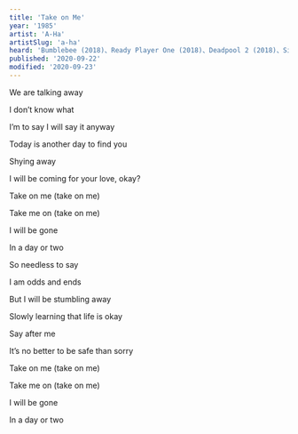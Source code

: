 ```yaml
---
title: 'Take on Me'
year: '1985'
artist: 'A-Ha'
artistSlug: 'a-ha'
heard: 'Bumblebee (2018)、Ready Player One (2018)、Deadpool 2 (2018)、Sing Street (2016)、Family Guy: Breaking Out Is Hard to Do (2005)、The Simpsons: Future-Drama (2005)'
published: '2020-09-22'
modified: '2020-09-23'
---
```


<LyricSection>

We are talking away

I don&rsquo;t know what

I&rsquo;m to say I will say it anyway

Today is another day to find you

Shying away

I will be coming for your love, okay?

</LyricSection>

<LyricSection>

Take on me (take on me)

Take me on (take on me)

I will be gone

In a day or two

</LyricSection>

<LyricSection>

So needless to say

I am odds and ends

But I will be stumbling away

Slowly learning that life is okay

Say after me

It&rsquo;s no better to be safe than sorry

</LyricSection>

<LyricSection>

Take on me (take on me)

Take me on (take on me)

I will be gone

In a day or two

</LyricSection>
